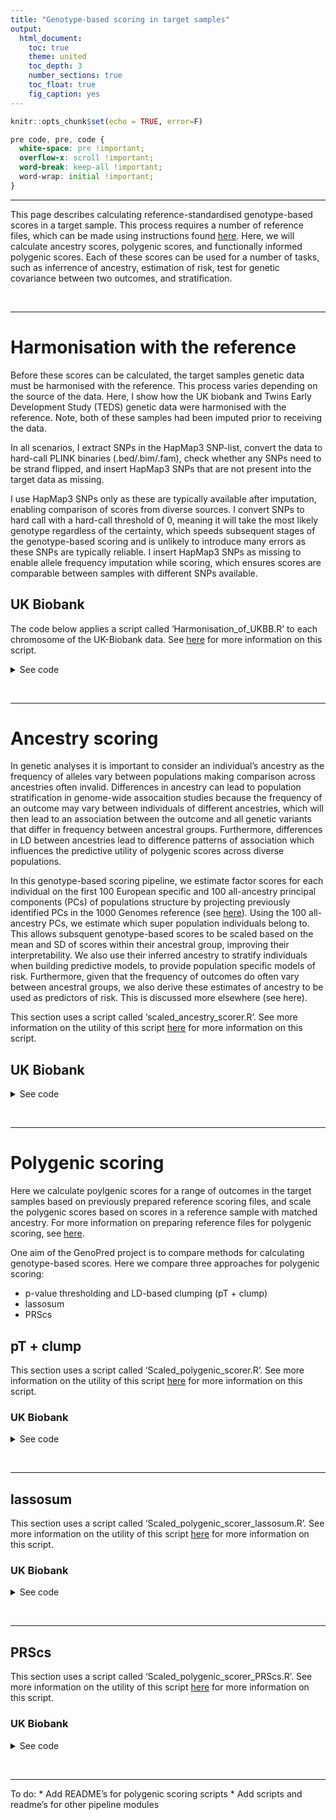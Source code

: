 ```yaml
---
title: "Genotype-based scoring in target samples"
output: 
  html_document:
    toc: true
    theme: united
    toc_depth: 3
    number_sections: true
    toc_float: true
    fig_caption: yes
---
```


```r
knitr::opts_chunk$set(echo = TRUE, error=F)
```

<style>
p.caption {
  font-size: 1.5em;
}
</style>

```css
pre code, pre, code {
  white-space: pre !important;
  overflow-x: scroll !important;
  word-break: keep-all !important;
  word-wrap: initial !important;
}
```

***

This page describes calculating reference-standardised genotype-based scores in a target sample. This process requires a number of reference files, which can be made using instructions found [here](https://opain.github.io/GenoPred/Pipeline_prep.html). Here, we will calculate ancestry scores, polygenic scores, and functionally informed polygenic scores. Each of these scores can be used for a number of tasks, such as inferrence of ancestry, estimation of risk, test for genetic covariance between two outcomes, and stratification. 

<br/>

***

# Harmonisation with the reference
Before these scores can be calculated, the target samples genetic data must be harmonised with the reference. This process varies depending on the source of the data. Here, I show how the UK biobank and Twins Early Development Study (TEDS) genetic data were harmonised with the reference. Note, both of these samples had been imputed prior to receiving the data.

In all scenarios, I extract SNPs in the HapMap3 SNP-list, convert the data to hard-call PLINK binaries (.bed/.bim/.fam), check whether any SNPs need to be strand flipped, and insert HapMap3 SNPs that are not present into the target data as missing.

I use HapMap3 SNPs only as these are typically available after imputation, enabling comparison of scores from diverse sources. I convert SNPs to hard call with a hard-call threshold of 0, meaning it will take the most likely genotype regardless of the certainty, which speeds subsequent stages of the genotype-based scoring and is unlikely to introduce many errors as these SNPs are typically reliable. I insert HapMap3 SNPs as missing to enable allele frequency imputation while scoring, which ensures scores are comparable between samples with different SNPs available.

## UK Biobank
The code below applies a script called 'Harmonisation_of_UKBB.R' to each chromosome of the UK-Biobank data. See [here](https://github.com/opain/GenoPred/tree/master/Scripts/Harmonisation_of_UKBB) for more information on this script.

<details><summary>See code</summary>
```bash
# Set required variables
. /users/k1806347/brc_scratch/Software/MyGit/GenoPred/config_used/Target_scoring.config

# Process each chromosome of the UK-Biobank data using the Harmonisation_of_UKBB.R script
for chr in $(seq 1 22); do
qsub -l h_vmem=10G /users/k1806347/brc_scratch/Software/Rscript.sh /users/k1806347/brc_scratch/Software/MyGit/GenoPred/Scripts/Harmonisation_of_UKBB/Harmonisation_of_UKBB.R \
  --chr $chr \
  --input_dir ${UKBB_original} \
  --target_fam ${UKBB_fam} \
  --output_dir ${UKBB_output}/Genotype/Harmonised \
  --reference_dir ${Geno_1KG_dir} \
  --qctool2 ${qctool2} \
  --plink ${plink1_9}
done
```
</details>

<br/>

***

# Ancestry scoring
In genetic analyses it is important to consider an individual's ancestry as the frequency of alleles vary between populations making comparison across ancestries often invalid. Differences in ancestry can lead to population stratification in genome-wide assocaition studies because the frequency of an outcome may vary between individuals of different ancestries, which will then lead to an association between the outcome and all genetic variants that differ in frequency between ancestral groups. Furthermore, differences in LD between ancestries lead to difference patterns of association which influences the predictive utility of polygenic scores across diverse populations.

In this genotype-based scoring pipeline, we estimate factor scores for each individual on the first 100 European specific and 100 all-ancestry principal components (PCs) of populations structure by projecting previously identified PCs in the 1000 Genomes reference (see [here](https://opain.github.io/GenoPred/Pipeline_prep.html#3_ancestry_scoring)). Using the 100 all-ancestry PCs, we estimate which super population individuals belong to. This allows subsquent genotype-based scores to be scaled based on the mean and SD of scores within their ancestral group, improving their interpretability. We also use their inferred ancestry to stratify individuals when building predictive models, to provide population specific models of risk. Furthermore, given that the frequency of outcomes do often vary between ancestral groups, we also derive these estimates of ancestry to be used as predictors of risk. This is discussed more elsewhere (see here).

This section uses a script called 'scaled_ancestry_scorer.R'. See more information on the utility of this script [here](https://github.com/opain/GenoPred/tree/master/Scripts/scaled_ancestry_scorer) for more information on this script.

## UK Biobank
<details><summary>See code</summary>
```bash
# Set required variables
. /users/k1806347/brc_scratch/Software/MyGit/GenoPred/config_used/Target_scoring.config

#################
# Calculate all ancestry PCs of population structure and predict ancestry
#################

qsub -l h_vmem=15G /users/k1806347/brc_scratch/Software/Rscript.sh /users/k1806347/brc_scratch/Software/MyGit/GenoPred/Scripts/scaled_ancestry_scorer/scaled_ancestry_scorer.R \
	--target_plink_chr ${UKBB_output}/Genotype/Harmonised/UKBB.w_hm3.QCd.AllSNP.chr \
	--ref_freq_chr ${Geno_1KG_dir}/freq_files/AllAncestry/1KGPhase3.w_hm3.AllAncestry.chr \
	--ref_score ${Geno_1KG_dir}/Score_files_for_ancestry/AllAncestry/1KGPhase3.w_hm3.AllAncestry.eigenvec.var \
	--ref_eigenvec ${Geno_1KG_dir}/Score_files_for_ancestry/AllAncestry/1KGPhase3.w_hm3.AllAncestry.eigenvec \
	--plink2 ${plink2} \
	--output ${UKBB_output}/Projected_PCs/AllAncestry/UKBB.w_hm3.AllAncestry \
	--pop_data ${Geno_1KG_dir}/integrated_call_samples_v3.20130502.ALL.panel_small \
	--pop_model ${Geno_1KG_dir}/Score_files_for_ancestry/AllAncestry/1KGPhase3.w_hm3.AllAncestry.pop_enet_model.rds \
	--pop_model_scale ${Geno_1KG_dir}/Score_files_for_ancestry/AllAncestry/1KGPhase3.w_hm3.AllAncestry.scale \
	--pop_scale_for_keep ${Geno_1KG_dir}/Score_files_for_ancestry/AllAncestry/1KGPhase3.w_hm3.AllAncestry.scalefiles.txt

#################
# Calculate European ancestry PCs of population structure
#################

# Use the EUR.keep file from the AllAncestry run above to select people of EUR ancestry.
qsub -l h_vmem=15G /users/k1806347/brc_scratch/Software/Rscript.sh /users/k1806347/brc_scratch/Software/MyGit/GenoPred/Scripts/scaled_ancestry_scorer/scaled_ancestry_scorer.R \
	--target_plink_chr ${UKBB_output}/Genotype/Harmonised/UKBB.w_hm3.QCd.AllSNP.chr \
	--target_keep ${UKBB_output}/Projected_PCs/AllAncestry/UKBB.w_hm3.AllAncestry.EUR.keep \
	--ref_freq_chr ${Geno_1KG_dir}/freq_files/EUR/1KGPhase3.w_hm3.EUR.chr \
	--ref_score ${Geno_1KG_dir}/Score_files_for_ancestry/EUR/1KGPhase3.w_hm3.EUR.eigenvec.var \
	--ref_eigenvec ${Geno_1KG_dir}/Score_files_for_ancestry/EUR/1KGPhase3.w_hm3.EUR.eigenvec \
	--ref_scale ${Geno_1KG_dir}/Score_files_for_ancestry/EUR/1KGPhase3.w_hm3.EUR.scale \
	--plink2 ${plink2} \
	--output ${UKBB_output}/Projected_PCs/EUR/UKBB.w_hm3 \
	--pop_data ${Geno_1KG_dir}/integrated_call_samples_v3.20130502.ALL.panel_small

```
</details>

<br/>

***

# Polygenic scoring
Here we calculate poylgenic scores for a range of outcomes in the target samples based on previously prepared reference scoring files, and scale the polygenic scores based on scores in a reference sample with matched ancestry. For more information on preparing reference files for polygenic scoring, see [here](https://opain.github.io/GenoPred/Pipeline_prep.html#4_polygenic_scoring).

One aim of the GenoPred project is to compare methods for calculating genotype-based scores. Here we compare three approaches for polygenic scoring:

* p-value thresholding and LD-based clumping (pT + clump)
* lassosum
* PRScs

## pT + clump
This section uses a script called 'Scaled_polygenic_scorer.R'. See more information on the utility of this script [here](https://github.com/opain/GenoPred/tree/master/Scripts/Scaled_polygenic_scorer) for more information on this script.

### UK Biobank
<details><summary>See code</summary>
```bash
# Set required variables
. /users/k1806347/brc_scratch/Software/MyGit/GenoPred/config_used/Target_scoring.config

# Create a list of gwas that haven't got corresponding PRS files in UKBB
> ${UKBB_output}/PolygenicScores/EUR/todo.txt
for gwas in $(cut -f 1 -d ' ' ~/brc_scratch/Data/GWAS_sumstats/Largest_GWAS_over15K_withoutUKBB.txt);do
if [ ! -f ${UKBB_output}/PolygenicScores/EUR/${gwas}/UKBB.w_hm3.${gwas}.EUR.profiles ]; then
echo $gwas >> ${UKBB_output}/PolygenicScores/EUR/todo.txt
fi
done

# Calculate polygenic scores for for Europeans only for now.
n=0
for gwas in $(cat ${UKBB_output}/PolygenicScores/EUR/todo.txt);do
qsub -N $(echo PRS_job$(($n+10))) -hold_jid $(echo PRS_job$(($n+0))) /users/k1806347/brc_scratch/Software/Rscript.sh /users/k1806347/brc_scratch/Software/MyGit/GenoPred/Scripts/Scaled_polygenic_scorer/Scaled_polygenic_scorer.R \
  --target_plink_chr ${UKBB_output}/Genotype/Harmonised/UKBB.w_hm3.QCd.AllSNP.chr \
  --target_keep ${UKBB_output}/Projected_PCs/AllAncestry/UKBB.w_hm3.AllAncestry.EUR.keep \
  --ref_score ${Geno_1KG_dir}/Score_files_for_poylygenic/${gwas}/1KGPhase3.w_hm3.${gwas} \
  --ref_scale ${Geno_1KG_dir}/Score_files_for_poylygenic/${gwas}/1KGPhase3.w_hm3.${gwas}.EUR.scale \
  --ref_freq_chr ${Geno_1KG_dir}/freq_files/EUR/1KGPhase3.w_hm3.EUR.chr \
  --plink ${plink1_9} \
  --pheno_name ${gwas} \
  --output ${UKBB_output}/PolygenicScores/EUR/${gwas}/UKBB.w_hm3.${gwas}.EUR
n=$(($n+1))
done
```
</details>

<br/>

***

## lassosum
This section uses a script called 'Scaled_polygenic_scorer_lassosum.R'. See more information on the utility of this script [here](https://github.com/opain/GenoPred/tree/master/Scripts/Scaled_polygenic_scorer_lassosum) for more information on this script.

### UK Biobank
<details><summary>See code</summary>
```bash
# Set required variables
. /users/k1806347/brc_scratch/Software/MyGit/GenoPred/config_used/Target_scoring.config

# Here we only calculate scores relevent to the phenotyps that we will use for comparing methods
n=0
for gwas in $(echo DEPR06 COLL01 HEIG03 BODY03);do
qsub -N $(echo PRS_job$(($n+10))) -hold_jid $(echo PRS_job$(($n+0))) -pe smp 6 -l h_vmem=10G /users/k1806347/brc_scratch/Software/Rscript.sh /users/k1806347/brc_scratch/Software/MyGit/GenoPred/Scripts/Scaled_polygenic_scorer_lassosum/Scaled_polygenic_scorer_lassosum.R \
  --target_plink_chr ${UKBB_output}/Genotype/Harmonised/UKBB.w_hm3.QCd.AllSNP.chr \
  --target_keep ${UKBB_output}/Projected_PCs/AllAncestry/UKBB.w_hm3.AllAncestry.EUR.keep \
  --ref_model ${Geno_1KG_dir}/Score_files_for_poylygenic_lassosum/${gwas}/1KGPhase3.w_hm3.${gwas}.unvalidated.model.RDS \
  --ref_scale ${Geno_1KG_dir}/Score_files_for_poylygenic_lassosum/${gwas}/1KGPhase3.w_hm3.${gwas}.EUR.scale \
  --pheno_name ${gwas} \
  --n_cores 6 \
  --output ${UKBB_output}/PolygenicScores_lassosum/EUR/${gwas}/UKBB.w_hm3.${gwas}.EUR
n=$(($n+1))
done
```
</details>

<br/>

***

## PRScs
This section uses a script called 'Scaled_polygenic_scorer_PRScs.R'. See more information on the utility of this script [here](https://github.com/opain/GenoPred/tree/master/Scripts/Scaled_polygenic_scorer_PRScs) for more information on this script.

### UK Biobank
<details><summary>See code</summary>
```bash
> ${UKBB_output}/PolygenicScores/EUR/todo_PRScs.txt
# Set required variables
. /users/k1806347/brc_scratch/Software/MyGit/GenoPred/config_used/Target_scoring.config

# Create a list of gwas that haven't got corresponding PRS files in UKBB
#for gwas in $(cut -f 1 -d ' ' ~/brc_scratch/Data/GWAS_sumstats/Largest_GWAS_over15K_withoutUKBB.txt);do
for gwas in $(echo DEPR06 COLL01 HEIG03 BODY03);do
if [ ! -f ${UKBB_output}/PolygenicScores_PRScs/EUR/${gwas}/UKBB.w_hm3.${gwas}.EUR.PRScs_profile ]; then
echo $gwas >> ${UKBB_output}/PolygenicScores/EUR/todo_PRScs.txt
fi
done

n=0
for gwas in $(cat ${UKBB_output}/PolygenicScores/EUR/todo_PRScs.txt);do
qsub -N $(echo PRScs_job$(($n+25))) -hold_jid $(echo PRScs_job$(($n+0))) /users/k1806347/brc_scratch/Software/Rscript.sh /users/k1806347/brc_scratch/Software/MyGit/GenoPred/Scripts/Scaled_polygenic_scorer_PRScs/Scaled_polygenic_scorer_PRScs.R \
  --target_plink_chr ${UKBB_output}/Genotype/Harmonised/UKBB.w_hm3.QCd.AllSNP.chr \
  --target_keep ${UKBB_output}/Projected_PCs/AllAncestry/UKBB.w_hm3.AllAncestry.EUR.keep \
  --ref_score ${Geno_1KG_dir}/Score_files_for_poylygenic_PRScs/${gwas}/1KGPhase3.w_hm3.${gwas} \
  --ref_scale ${Geno_1KG_dir}/Score_files_for_poylygenic_PRScs/${gwas}/1KGPhase3.w_hm3.${gwas}.EUR.scale \
  --ref_freq_chr ${Geno_1KG_dir}/freq_files/EUR/1KGPhase3.w_hm3.EUR.chr \
  --plink ${plink1_9} \
  --pheno_name ${gwas} \
  --output ${UKBB_output}/PolygenicScores_PRScs/EUR/${gwas}/UKBB.w_hm3.${gwas}.EUR
n=$(($n+1))
done
```
</details>

<br/>

***

To do:
* Add README's for polygenic scoring scripts
* Add scripts and readme's for other pipeline modules



